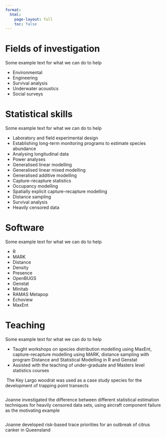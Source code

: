 ```yaml
---
format:
  html:
    page-layout: full
    toc: false
---
```


<div class="bg-light p-5 rounded-lg m-3">
  <h1 class="display-4">Fields of investigation</h1>
  <p class="lead">Some example text for what we can do to help</p>
-   Environmental
-   Engineering
-   Survival analysis
-   Underwater acoustics
-   Social surveys
</div>

<div class="bg-light p-5 rounded-lg m-3">
  <h1 class="display-4">Statistical skills</h1>
  <p class="lead">Some example text for what we can do to help</p>
-   Laboratory and field experimental design
-   Establishing long-term monitoring programs to estimate species abundance
-   Analysing longitudinal data
-   Power analyses
-   Generalised linear modelling
-   Generalised linear mixed modelling
-   Generalised additive modelling
-   Capture-recapture statistics
-   Occupancy modelling
-   Spatially explicit capture-recapture modelling
-   Distance sampling
-   Survival analysis
-   Heavily censored data

</div>

<div class="bg-light p-5 rounded-lg m-3">
  <h1 class="display-4">Software</h1>
  <p class="lead">Some example text for what we can do to help</p>
-   R
-   MARK
-   Distance
-   Density
-   Presence
-   OpenBUGS
-   Genstat
-   Minitab
-   RAMAS Metapop
-   Echoview
-   MaxEnt
</div>


<div class="bg-light p-5 rounded-lg m-3">
  <h1 class="display-4">Teaching</h1>
  <p class="lead">Some example text for what we can do to help</p>
-   Taught workshops on species distribution modelling using MaxEnt, capture-recapture modelling using MARK, distance sampling with program Distance and Statistical Modelling in R and Genstat
-   Assisted with the teaching of under-graduate and Masters level statistics courses
</div>


:::: {.bg-light .p-5 .rounded-lg .m-3}

::: {.grid}

::: {.g-col-4}
![](https://www.theanalyticaledge.com/images/slides/woodrat.jpg){alt=""}
The Key Largo woodrat was used as a case study species for the development of trapping point transects
:::

::: {.g-col-4}
![](https://www.theanalyticaledge.com/images/slides/aircraft.jpg){alt=""} 

Joanne investigated the difference between different statistical estimation techniques for heavily censored data sets, using aircraft component failure as the motivating example

:::

::: {.g-col-4}
![](https://www.theanalyticaledge.com/images/slides/citrus_canker.jpg){alt=""} 

Joanne developed risk-based trace priorities for an outbreak of citrus canker in Queensland

:::

:::

::::
